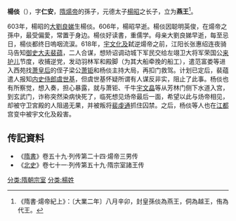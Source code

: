 {{for|南宋官员'''楊倓'''|楊倓 (宋朝)}}
'''楊倓'''（{{bd|603年||618年||catIdx=Y}}），字'''仁安'''，[[隋煬帝|隋煬帝]]的孫子，元德太子[[楊昭|楊昭]]之长子，立为'''燕王'''<ref>《隋書·煬帝紀上》：〔大業二年〕八月辛卯，封皇孫倓為燕王，侗為越王，侑為代王。</ref>。

603年，楊昭的[[大劉良娣|大劉良娣]]生楊倓。606年，楊昭早逝。楊倓因聪明英俊，在煬帝之孫中，最受偏愛，常置于身边。楊倓好读書，重儒学。母亲大劉良娣早逝，每至忌日，楊倓都终日嗚咽流涙。618年，[[宇文化及|宇文化及]]弑逆煬帝之前，江阳长张惠绍连夜骑马告知[[御史大夫|御史大夫]][[裴蕴|裴蕴]]，二人合谋，想矫诏调动城下军民交给左翊卫大将军荣国公[[来护儿|来护儿]]节度，收捕逆党，发动羽林军和殿脚（为其大船牵挽的船工），遣范富娄等进入西苑找[[炀愍皇后|萧皇后]]的侄子梁公[[萧钜|萧钜]]和杨倓主持大局，再扣门救驾。计划已定后，裴蕴遣人报知[[内史侍郎|内史侍郎]][[虞世基|虞世基]]，但虞世基怀疑所谓有人谋反非实，阻止了此事。杨倓也有所察觉，想入奏，担心暴露，就与萧钜、千牛[[宇文皛|宇文皛]]等从芳林门侧下水道入宫，到玄武门，诈称突然染病快死了，临死想见炀帝最后一面，希望以此与炀帝相见，却被守卫宮殿的人阻遏无果，并被叛将[[裴虔通|裴虔通]]抓住囚禁。之后，杨倓等人也在[[江都|江都]]宫变中被宇文化及殺害。

==传記資料==
*《[[隋書|隋書]]》卷五十九·列传第二十四·煬帝三男传
*《[[北史|北史]]》卷七十一·列传第五十九·隋宗室諸王传

[[分类:隋朝宗室|分类:隋朝宗室]] 
[[分类:楊姓|分类:楊姓]]